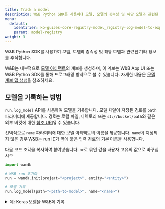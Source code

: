 ```yaml
---
title: Track a model
description: W&B Python SDK를 사용하여 모델, 모델의 종속성 및 해당 모델과 관련된 기타 정보를 추적합니다.
menu:
  default:
    identifier: ko-guides-core-registry-model_registry-log-model-to-experiment
    parent: model-registry
weight: 3
---
```


W&B Python SDK를 사용하여 모델, 모델의 종속성 및 해당 모델과 관련된 기타 정보를 추적합니다.

W&B는 내부적으로 [모델 아티팩트](/ko/models/core/registry/model_registry/model-management-concepts/#model-artifact)의 계보를 생성하며, 이 계보는 W&B App UI 또는 W&B Python SDK를 통해 프로그래밍 방식으로 볼 수 있습니다. 자세한 내용은 [모델 계보 맵 생성](/ko/models/core/registry/model_registry/model-lineage/)을 참조하세요.

## 모델을 기록하는 방법

`run.log_model` API를 사용하여 모델을 기록합니다. 모델 파일이 저장된 경로를 `path` 파라미터에 제공합니다. 경로는 로컬 파일, 디렉토리 또는 `s3://bucket/path`와 같은 외부 버킷에 대한 [참조 URI](/ko/models/artifacts/track-external-files/#amazon-s3--gcs--azure-blob-storage-references)일 수 있습니다.

선택적으로 `name` 파라미터에 대한 모델 아티팩트의 이름을 제공합니다. `name`이 지정되지 않은 경우 W&B는 run ID가 앞에 붙은 입력 경로의 기본 이름을 사용합니다.

다음 코드 조각을 복사하여 붙여넣습니다. `<>`로 묶인 값을 사용자 고유의 값으로 바꾸십시오.

```python
import wandb

# W&B run 초기화
run = wandb.init(project="<project>", entity="<entity>")

# 모델 기록
run.log_model(path="<path-to-model>", name="<name>")
```

<details>

<summary>예: Keras 모델을 W&B에 기록</summary>

다음 코드 예제는 컨볼루션 신경망 (CNN) 모델을 W&B에 기록하는 방법을 보여줍니다.

```python
import os
import wandb
from tensorflow import keras
from tensorflow.keras import layers

config = {"optimizer": "adam", "loss": "categorical_crossentropy"}

# W&B run 초기화
run = wandb.init(entity="charlie", project="mnist-project", config=config)

# 트레이닝 알고리즘
loss = run.config["loss"]
optimizer = run.config["optimizer"]
metrics = ["accuracy"]
num_classes = 10
input_shape = (28, 28, 1)

model = keras.Sequential(
    [
        layers.Input(shape=input_shape),
        layers.Conv2D(32, kernel_size=(3, 3), activation="relu"),
        layers.MaxPooling2D(pool_size=(2, 2)),
        layers.Conv2D(64, kernel_size=(3, 3), activation="relu"),
        layers.MaxPooling2D(pool_size=(2, 2)),
        layers.Flatten(),
        layers.Dropout(0.5),
        layers.Dense(num_classes, activation="softmax"),
    ]
)

model.compile(loss=loss, optimizer=optimizer, metrics=metrics)

# 모델 저장
model_filename = "model.h5"
local_filepath = "./"
full_path = os.path.join(local_filepath, model_filename)
model.save(filepath=full_path)

# 모델 기록
run.log_model(path=full_path, name="MNIST")

# W&B에 run 종료를 명시적으로 알립니다.
run.finish()
```
</details>
